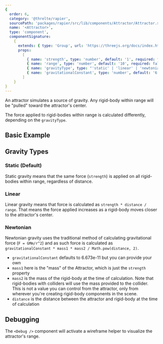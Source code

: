 ```yaml
---
{
  order: 6,
  category: '@threlte/rapier',
  sourcePath: 'packages/rapier/src/lib/components/Attractor/Attractor.svelte',
  name: '<Attractor>',
  type: 'component',
  componentSignature:
    {
      extends: { type: 'Group', url: 'https://threejs.org/docs/index.html#api/en/objects/Group' },
      props:
        [
          { name: 'strength', type: 'number', default: '1', required: false },
          { name: 'range', type: 'number', default: '10', required: false },
          { name: 'gravityType', type: "'static' | 'linear' | 'newtonian'", required: false },
          { name: 'gravitationalConstant', type: 'number', default: '6.673e-11', required: false }
        ]
    }
}
---
```


An attractor simulates a source of gravity. Any rigid-body within range will be "pulled" toward the attractor's center.

The force applied to rigid-bodies within range is calculated differently, depending on the `gravityType`.

## Basic Example

<Example path="rapier/attractor" />

## Gravity Types

### Static (Default)

Static gravity means that the same force (`strength`) is applied on all rigid-bodies within range, regardless of distance.

### Linear

Linear gravity means that force is calculated as `strength * distance / range`. That means the force applied increases as a rigid-body moves closer to the attractor's center.

### Newtonian

Newtonian gravity uses the traditional method of calculating gravitational force (`F = GMm/r^2`) and as such force is calculated as `gravitationalConstant * mass1 * mass2 / Math.pow(distance, 2)`.

- `gravitationalConstant` defaults to 6.673e-11 but you can provide your own
- `mass1` here is the "mass" of the Attractor, which is just the `strength` property
- `mass2` is the mass of the rigid-body at the time of calculation. Note that rigid-bodies with colliders will use the mass provided to the collider. This is not a value you can control from the attractor, only from wherever you're creating rigid-body components in the scene.
- `distance` is the distance between the attractor and rigid-body at the time of calculation

## Debugging

The `<Debug />` component will activate a wireframe helper to visualize the attractor's range.
